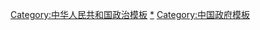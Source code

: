 [[Category:中华人民共和国政治模板|Category:中华人民共和国政治模板]]
[[Category:中华人民共和国政府|*]]
[[Category:中国政府模板|Category:中国政府模板]]